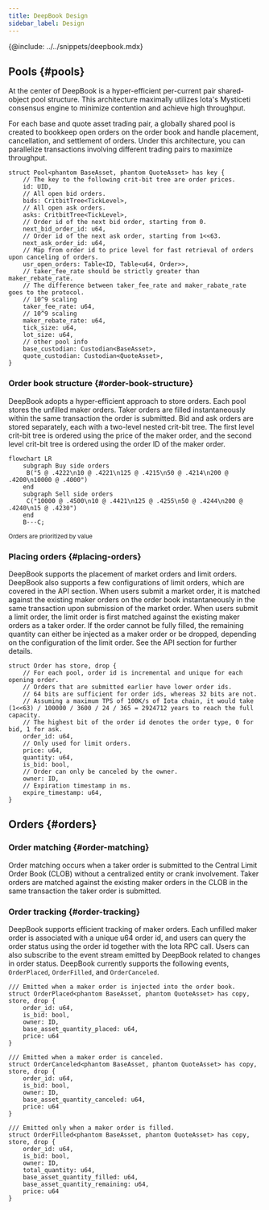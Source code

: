 ```yaml
---
title: DeepBook Design
sidebar_label: Design
---
```


{@include: ../../snippets/deepbook.mdx}

## Pools {#pools}

At the center of DeepBook is a hyper-efficient per-current pair shared-object pool structure. This architecture maximally utilizes Iota's Mysticeti consensus engine to minimize contention and achieve high throughput.

For each base and quote asset trading pair, a globally shared pool is created to bookkeep open orders on the order book and handle placement, cancellation, and settlement of orders. Under this architecture, you can parallelize transactions involving different trading pairs to maximize throughput.

```move
struct Pool<phantom BaseAsset, phantom QuoteAsset> has key {
    // The key to the following crit-bit tree are order prices.
    id: UID,
    // All open bid orders.
    bids: CritbitTree<TickLevel>,
    // All open ask orders.
    asks: CritbitTree<TickLevel>,
    // Order id of the next bid order, starting from 0.
    next_bid_order_id: u64,
    // Order id of the next ask order, starting from 1<<63.
    next_ask_order_id: u64,
    // Map from order id to price level for fast retrieval of orders upon canceling of orders.
    usr_open_orders: Table<ID, Table<u64, Order>>,
    // taker_fee_rate should be strictly greater than maker_rebate_rate.
    // The difference between taker_fee_rate and maker_rabate_rate goes to the protocol.
    // 10^9 scaling
    taker_fee_rate: u64,
    // 10^9 scaling
    maker_rebate_rate: u64,
    tick_size: u64,
    lot_size: u64,
    // other pool info
    base_custodian: Custodian<BaseAsset>,
    quote_custodian: Custodian<QuoteAsset>,
}
```

### Order book structure {#order-book-structure}

DeepBook adopts a hyper-efficient approach to store orders. Each pool stores the unfilled maker orders. Taker orders are filled instantaneously within the same transaction the order is submitted. Bid and ask orders are stored separately, each with a two-level nested crit-bit tree. The first level crit-bit tree is ordered using the price of the maker order, and the second level crit-bit tree is ordered using the order ID of the maker order.

```mermaid
flowchart LR
    subgraph Buy side orders
     B("5 @ .4222\n10 @ .4221\n125 @ .4215\n50 @ .4214\n200 @ .4200\n10000 @ .4000")
    end
    subgraph Sell side orders
     C("10000 @ .4500\n10 @ .4421\n125 @ .4255\n50 @ .4244\n200 @ .4240\n15 @ .4230")
    end
    B---C;
```
<small>Orders are prioritized by value</small>

### Placing orders {#placing-orders}

DeepBook supports the placement of market orders and limit orders. DeepBook also supports a few configurations of limit orders, which are covered in the API section. When users submit a market order, it is matched against the existing maker orders on the order book instantaneously in the same transaction upon submission of the market order. When users submit a limit order, the limit order is first matched against the existing maker orders as a taker order. If the order cannot be fully filled, the remaining quantity can either be injected as a maker order or be dropped, depending on the configuration of the limit order. See the API section for further details.

```move
struct Order has store, drop {
    // For each pool, order id is incremental and unique for each opening order.
    // Orders that are submitted earlier have lower order ids.
    // 64 bits are sufficient for order ids, whereas 32 bits are not.
    // Assuming a maximum TPS of 100K/s of Iota chain, it would take (1<<63) / 100000 / 3600 / 24 / 365 = 2924712 years to reach the full capacity.
    // The highest bit of the order id denotes the order type, 0 for bid, 1 for ask.
    order_id: u64,
    // Only used for limit orders.
    price: u64,
    quantity: u64,
    is_bid: bool,
    // Order can only be canceled by the owner.
    owner: ID,
    // Expiration timestamp in ms.
    expire_timestamp: u64,
}
```

## Orders {#orders}

### Order matching {#order-matching}

Order matching occurs when a taker order is submitted to the Central Limit Order Book (CLOB) without a centralized entity or crank involvement. Taker orders are matched against the existing maker orders in the CLOB in the same transaction the taker order is submitted.

### Order tracking {#order-tracking}

DeepBook supports efficient tracking of maker orders. Each unfilled maker order is associated with a unique u64 order id, and users can query the order status using the order id together with the Iota RPC call. Users can also subscribe to the event stream emitted by DeepBook related to changes in order status. DeepBook currently supports the following events, `OrderPlaced`, `OrderFilled`, and `OrderCanceled`.

```move
/// Emitted when a maker order is injected into the order book.
struct OrderPlaced<phantom BaseAsset, phantom QuoteAsset> has copy, store, drop {
    order_id: u64,
    is_bid: bool,
    owner: ID,
    base_asset_quantity_placed: u64,
    price: u64
}

/// Emitted when a maker order is canceled.
struct OrderCanceled<phantom BaseAsset, phantom QuoteAsset> has copy, store, drop {
    order_id: u64,
    is_bid: bool,
    owner: ID,
    base_asset_quantity_canceled: u64,
    price: u64
}

/// Emitted only when a maker order is filled.
struct OrderFilled<phantom BaseAsset, phantom QuoteAsset> has copy, store, drop {
    order_id: u64,
    is_bid: bool,
    owner: ID,
    total_quantity: u64,
    base_asset_quantity_filled: u64,
    base_asset_quantity_remaining: u64,
    price: u64
}
```
